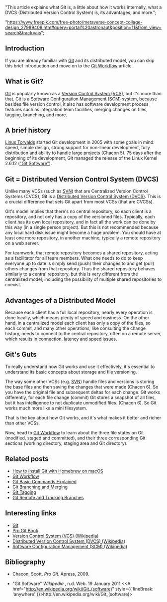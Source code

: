 





  "This article explains what Git is, a little about how it works internally, what a DVCS (Distributed Version Control System) is, its advantages, and more.";



  "https://www.freepik.com/free-photo/metaverse-concept-collage-design_27989408.htm#query=portal%20astronaut&position=11&from_view=search&track=ais";











## Introduction

If you are already familiar with [Git](http://git-scm.com/) and its distributed model, you can skip this brief introduction and move on to the [Git Workflow](/blog/git-workflow) article.

## What is Git?

[Git](http://git-scm.com/) is popularly known as a [Version Control System (VCS)](http://en.wikipedia.org/wiki/Revision_control), but it's more than that. Git is a [Software Configuration Management (SCM)](http://en.wikipedia.org/wiki/Software_configuration_management) system, because besides file version control, it also has software development process features such as integration team facilities, merging changes on files, tagging, branching, and more.

## A brief history

[Linus Torvalds](http://en.wikipedia.org/wiki/Linus_Torvalds) started Git development in 2005 with some goals in mind: speed, simple design, strong support for non-linear development, fully distribution and ability to handle large projects (Chacon 5). 75 days after the beginning of its development, Git managed the release of the Linux Kernel 2.6.12 (["Git Software"](<http://en.wikipedia.org/wiki/Git_(software)>)).

## Git = Distributed Version Control System (DVCS)

Unlike many VCSs (such as [SVN](http://subversion.apache.org/)) that are Centralized Version Control Systems (CVCS), Git is a [Distributed Version Control System (DVCS)](http://en.wikipedia.org/wiki/Distributed_revision_control). This is a crucial difference that sets Git apart from most VCSs (that are CVCSs).

Git's model implies that there's no central repository, so each client is a repository, and not only has a copy of the versioned files. Typically, each client has its own local repository, and in fact all the work can be done by this way (in a single person project). But this is not recommended because any local hard disk issue might become a huge problem. You should have at least one more repository, in another machine, typically a remote repository on a web server.

For teamwork, that remote repository becomes a shared repository, acting as a facilitator for all team members. What one needs to do to keep everyone up to date is simply send (push) their changes to and get (pull) others changes from that repository. Thus the shared repository behaves similarly to a central repository, but this is very different from the centralized model, including the possibility of multiple shared repositories to coexist.

## Advantages of a Distributed Model

Because each client has a full local repository, nearly every operation is done locally, which means plenty of speed and easiness. On the other hand, in a centralized model each client has only a copy of the files, so each commit, and many other operations, like consulting the change history, needs to connect to the central repository, often on a remote server, which results in connection, latency and speed issues.

## Git's Guts

To really understand how Git works and use it effectively, it's essential to understand its basic concepts about storage and file versioning.

The way some other VCSs (e.g. [SVN](http://subversion.apache.org/)) handle files and versions is storing the base files and then saving the changes that were made (Chacon 6). So you have the original file and subsequent deltas for each change. Git works differently, for each file change (commit) Git stores a snapshot of all files, but it has intelligence to not duplicate unmodified files. (Chacon 6). So Git works much more like a mini filesystem.

That is the key about how Git works, and it's what makes it better and richer than other VCSs.

Now, head to [Git Workflow](/blog/git-workflow/) to learn about the three file states on Git (modified, staged and committed), and their three corresponding Git sections (working directory, staging area and Git directory).

## Related posts

- [How to install Git with Homebrew on macOS](/blog/how-to-install-git-with-homebrew-on-macos/)<br />
- [Git Workflow](/blog/git-workflow/)<br />
- [Git Basic Commands Explained](/blog/git-basic-commands-explained/)<br />
- [Git Branching and Merging](/blog/git-branching-and-merging/)<br />
- [Git Tagging](/blog/git-tagging/)<br />
- [Git Remote and Tracking Branches](/blog/git-remote-and-tracking-branches/)

## Interesting links

- [Git](http://git-scm.com/)<br />
- [Pro Git Book](https://git-scm.com/book/en/v2)<br />
- [Version Control System (VCS) (Wikipedia)](http://en.wikipedia.org/wiki/Revision_control)<br />
- [Distributed Version Control System (DVCS) (Wikipedia)](http://en.wikipedia.org/wiki/Distributed_revision_control)<br />
- [Software Configuration Management (SCM) (Wikipedia)](http://en.wikipedia.org/wiki/Software_configuration_management)

## Bibliography

- Chacon, Scott. _Pro Git_. Apress, 2009.

- "Git Software" _Wikipedia_ , n.d. Web. 19 January 2011 &#60;<A href="http://en.wikipedia.org/wiki/Git_(software)" style={{ lineBreak: 'anywhere' }}>ht<span />tp://en.wikipedia.org/wiki/Git\_(software)</A>&#62;
